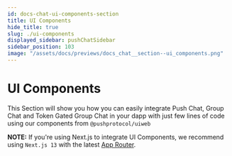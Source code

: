 ```yaml
---
id: docs-chat-ui-components-section
title: UI Components
hide_title: true
slug: ./ui-components
displayed_sidebar: pushChatSidebar
sidebar_position: 103
image: "/assets/docs/previews/docs_chat__section--ui_components.png"
---
```


# UI Components

This Section will show you how you can easily integrate Push Chat, Group Chat and Token Gated Group Chat in your dapp with just few lines of code using our components from `@pushprotocol/uiweb`

**NOTE:** If you're using Next.js to integrate UI Components, we recommend using `Next.js 13` with the latest [App Router](https://nextjs.org/docs/app).
<head>
  <title>UI Components | Push Chat | Push Documentation</title>
</head>


<DocCardList />

